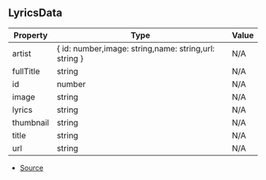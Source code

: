 ## LyricsData

| Property | Type | Value |
| ----------- | ----------- | ----------- |
| artist | \{ id: number,image: string,name: string,url: string } | N/A |
| fullTitle | string | N/A |
| id | number | N/A |
| image | string | N/A |
| lyrics | string | N/A |
| thumbnail | string | N/A |
| title | string | N/A |
| url | string | N/A |


- [Source](https://github.com/Androz2091/discord-player/blob/074396c/packages/extractor/src/extractors/LyricsExtractor.ts#L42)